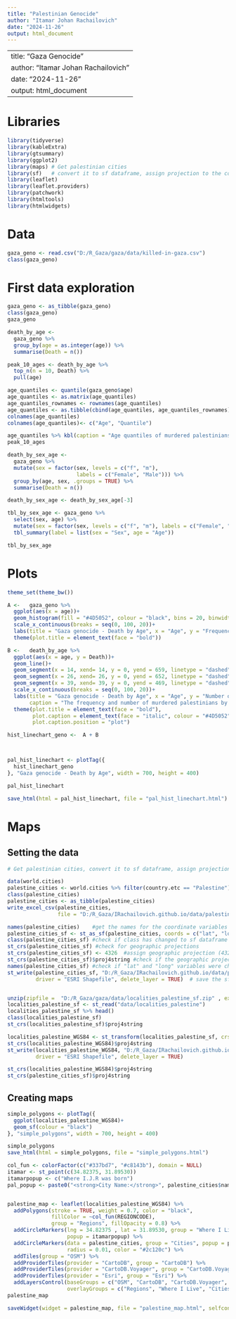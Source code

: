 ---
title: "Palestinian Genocide"
author: "Itamar Johan Rachailovich"
date: "2024-11-26"
output: html_document
---
---
title: "Gaza Genocide"
author: "Itamar Johan Rachailovich"
date: "2024-11-26"
output: html_document
---

# Libraries
```{r setup, include=FALSE}
library(tidyverse)
library(kableExtra)
library(gtsummary)
library(ggplot2)
library(maps) # Get palestinian cities
library(sf)   # convert it to sf dataframe, assign projection to the coordinates and save it
library(leaflet)
library(leaflet.providers)
library(patchwork)
library(htmltools)
library(htmlwidgets)
```

# Data
```{r}
gaza_geno <- read.csv("D:/R_Gaza/gaza/data/killed-in-gaza.csv")
class(gaza_geno)
```

# First data exploration
```{r, warning=FALSE, message=FALSE}
gaza_geno <- as_tibble(gaza_geno)
class(gaza_geno)
gaza_geno

death_by_age <- 
  gaza_geno %>% 
  group_by(age = as.integer(age)) %>% 
  summarise(Death = n())

peak_10_ages <- death_by_age %>% 
  top_n(n = 10, Death) %>% 
  pull(age)

age_quantiles <- quantile(gaza_geno$age)
age_quantiles <- as.matrix(age_quantiles)
age_quantiles_rownames <- rownames(age_quantiles)
age_quantiles <- as.tibble(cbind(age_quantiles, age_quantiles_rownames))
colnames(age_quantiles)
colnames(age_quantiles)<- c("Age", "Quantile")

age_quantiles %>% kbl(caption = "Age quantiles of murdered palestinians") %>% kable_classic() %>% kable_styling(full_width = FALSE)
peak_10_ages

death_by_sex_age <- 
  gaza_geno %>% 
  mutate(sex = factor(sex, levels = c("f", "m"), 
                      labels = c("Female", "Male"))) %>% 
  group_by(age, sex, .groups = TRUE) %>% 
  summarise(Death = n())

death_by_sex_age <- death_by_sex_age[-3]

tbl_by_sex_age <- gaza_geno %>% 
  select(sex, age) %>% 
  mutate(sex = factor(sex, levels = c("f", "m"), labels = c("Female", "Male"))) %>% 
  tbl_summary(label = list(sex = "Sex", age = "Age")) 

tbl_by_sex_age
```

# Plots
```{r, message=FALSE, warning=FALSE}
theme_set(theme_bw())

A <-   gaza_geno %>% 
  ggplot(aes(x = age))+
  geom_histogram(fill = "#4D5052", colour = "black", bins = 20, binwidth = 2)+
  scale_x_continuous(breaks = seq(0, 100, 20))+
  labs(title = "Gaza genocide - Death by Age", x = "Age", y = "Frequency of Deaths")+
  theme(plot.title = element_text(face = "bold"))

B <-   death_by_age %>% 
  ggplot(aes(x = age, y = Death))+
  geom_line()+
  geom_segment(x = 14, xend= 14, y = 0, yend = 659, linetype = "dashed")+
  geom_segment(x = 26, xend= 26, y = 0, yend = 652, linetype = "dashed")+
  geom_segment(x = 39, xend= 39, y = 0, yend = 469, linetype = "dashed")+
  scale_x_continuous(breaks = seq(0, 100, 20))+
  labs(title = "Gaza genocide - Death by Age", x = "Age", y = "Number of Deaths", 
       caption = "The frequency and number of murdered palestinians by age (murdered by the Israelis)")+
  theme(plot.title = element_text(face = "bold"), 
        plot.caption = element_text(face = "italic", colour = "#4D5052"), 
        plot.caption.position = "plot")

hist_linechart_geno <-  A + B 



pal_hist_linechart <- plotTag({
  hist_linechart_geno
}, "Gaza genocide - Death by Age", width = 700, height = 400)

pal_hist_linechart

save_html(html = pal_hist_linechart, file = "pal_hist_linechart.html")
```

# Maps 
## Setting the data
```{r, warning=FALSE, message=FALSE}
# Get palestinian cities, convert it to sf dataframe, assign projection to the coordinates and save it

data(world.cities)
palestine_cities <- world.cities %>% filter(country.etc == "Palestine")
class(palestine_cities)
palestine_cities <- as_tibble(palestine_cities)
write_excel_csv(palestine_cities, 
                file = "D:/R_Gaza/IRachailovich.github.io/data/palestinians_cities.csv")

names(palestine_cities)    #get the names for the coordinate variables
palestine_cities_sf <- st_as_sf(palestine_cities, coords = c("lat", "long")) #convert to sf df tibble
class(palestine_cities_sf) #check if class has changed to sf dataframe tibble
st_crs(palestine_cities_sf) #check for geographic projections
st_crs(palestine_cities_sf) <- 4326  #assign geographic projection (4326, i.e., longlat WGS84)
st_crs(palestine_cities_sf)$proj4string #check if the geographic projection was assigned
names(palestine_cities_sf) #check if "lat" and "long" variables were changed to "geometry" variable.
st_write(palestine_cities_sf, "D:/R_Gaza/IRachailovich.github.io/data/palestinian_cities", 
         driver = "ESRI Shapefile", delete_layer = TRUE)  # save the sf data frame as shapefile


unzip(zipfile =  "D:/R_Gaza/gaza/data/localities_palestine_sf.zip" , exdir ="data/localities_palestine")
localities_palestine_sf <- st_read("data/localities_palestine")
localities_palestine_sf %>% head()
class(localities_palestine_sf)
st_crs(localities_palestine_sf)$proj4string

localities_palestine_WGS84 <- st_transform(localities_palestine_sf, crs = 4326)
st_crs(localities_palestine_WGS84)$proj4string
st_write(localities_palestine_WGS84, "D:/R_Gaza/IRachailovich.github.io/data/localities_palestine", 
         driver = "ESRI Shapefile", delete_layer = TRUE)

st_crs(localities_palestine_WGS84)$proj4string
st_crs(palestine_cities_sf)$proj4string
```

## Creating maps
```{r, warning=FALSE, message=FALSE}
simple_polygons <- plotTag({
  ggplot(localities_palestine_WGS84)+
  geom_sf(colour = "black")
}, "simple_polygons", width = 700, height = 400)

simple_polygons
save_html(html = simple_polygons, file = "simple_polygons.html")

col_fun <- colorFactor(c("#337bd7", "#c8143b"), domain = NULL)
itamar <- st_point(c(34.82375, 31.89530))
itamarpopup <- c("Where I.J.R was born")   
pal_popup <- paste0("<strong>City Name:</strong>", palestine_cities$name)


palestine_map <- leaflet(localities_palestine_WGS84) %>% 
  addPolygons(stroke = TRUE, weight = 0.7, color = "black", 
              fillColor = ~col_fun(REGIONCODE), 
              group = "Regions", fillOpacity = 0.8) %>% 
  addCircleMarkers(lng = 34.82375 , lat = 31.89530, group = "Where I Live",
                   popup = itamarpopup) %>% 
  addCircleMarkers(data = palestine_cities, group = "Cities", popup = pal_popup, 
                   radius = 0.01, color = "#2c120c") %>% 
  addTiles(group = "OSM") %>% 
  addProviderTiles(provider = "CartoDB", group = "CartoDB") %>% 
  addProviderTiles(provider = "CartoDB.Voyager", group = "CartoDB.Voyager") %>% 
  addProviderTiles(provider = "Esri", group = "Esri") %>% 
  addLayersControl(baseGroups = c("OSM", "CartoDB", "CartoDB.Voyager", "Esri"), 
                   overlayGroups = c("Regions", "Where I Live", "Cities"))
palestine_map

saveWidget(widget = palestine_map, file = "palestine_map.html", selfcontained = TRUE)
```
